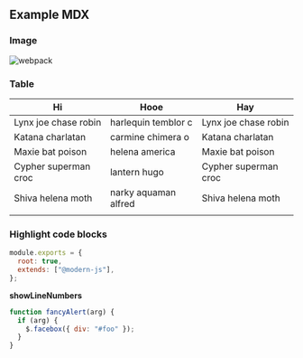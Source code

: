 ## Example MDX

### Image

![webpack](../assets/images/webpack.svg)

### Table

| Hi                   | Hooe                 | Hay                  |
| -------------------- | -------------------- | -------------------- |
| Lynx joe chase robin | harlequin temblor c  | Lynx joe chase robin |
| Katana charlatan     | carmine chimera o    | Katana charlatan     |
| Maxie bat poison     | helena america       | Maxie bat poison     |
| Cypher superman croc | lantern hugo         | Cypher superman croc |
| Shiva helena moth    | narky aquaman alfred | Shiva helena moth    |
|                      |                      |                      |

### Highlight code blocks

```js
module.exports = {
  root: true,
  extends: ["@modern-js"],
};
```

**showLineNumbers**

```js {1,3-4} showLineNumbers
function fancyAlert(arg) {
  if (arg) {
    $.facebox({ div: "#foo" });
  }
}
```
